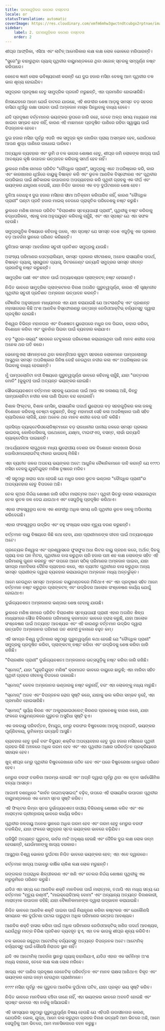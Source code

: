 ```yaml
---
title: ଘଟଣାଗୁଡ଼ିକର କଠୋର ବାସ୍ତବତା
locale: or
statusTranslation: automatic
coverImage: https://res.cloudinary.com/xmfm6mhw3gwctndtcubgx2rptnae/image/upload/v1741354419/small_cover_la_gran_rebelion_28716e29d2.webp
sidebar:
    label: 2. ଘଟଣାଗୁଡ଼ିକର କଠୋର ବାସ୍ତବତା
    order: 2
---
```

ଶୀଘ୍ର ଆଫ୍ରିକା, ଏସିଆ ଏବଂ ଲାଟିନ୍ ଆମେରିକାର ଲକ୍ଷ ଲକ୍ଷ ଲୋକ ଭୋକରେ ମରିପାରନ୍ତି।

"ସ୍ପ୍ରେ"ରୁ ବାହାରୁଥିବା ଗ୍ୟାସ୍ ପୃଥିବୀର ବାୟୁମଣ୍ଡଳରେ ଥିବା ଓଜୋନ୍ ସ୍ତରକୁ ସମ୍ପୂର୍ଣ୍ଣ ନଷ୍ଟ କରିପାରେ।

କେତେକ ଜ୍ଞାନୀ ଲୋକ ଭବିଷ୍ୟବାଣୀ କରନ୍ତି ଯେ ଦୁଇ ହଜାର ମସିହା ବେଳକୁ ଆମ ପୃଥିବୀର ତଳ ଭାଗ ଶୂନ୍ୟ ହୋଇଯିବ।

ସମୁଦ୍ରର ପ୍ରଦୂଷଣ ହେତୁ ସାମୁଦ୍ରିକ ପ୍ରଜାତି ମରୁଛନ୍ତି, ଏହା ପ୍ରମାଣିତ ହୋଇସାରିଛି।

ନିଃସନ୍ଦେହରେ ଆମେ ଯେଉଁ ବାଟରେ ଯାଉଛେ, ଏହି ଶତାବ୍ଦୀର ଶେଷ ଆଡ଼କୁ ସମସ୍ତ ବଡ଼ ସହରର ବାସିନ୍ଦା ଧୂଆଁରୁ ରକ୍ଷା ପାଇବା ପାଇଁ ଅମ୍ଳଜାନ ମାସ୍କ ପିନ୍ଧିବାକୁ ବାଧ୍ୟ ହେବେ।

ଯଦି ପ୍ରଦୂଷଣ ବର୍ତ୍ତମାନର ଭୟଙ୍କର ରୂପରେ ଜାରି ରହେ, ତେବେ ଅଳ୍ପ ସମୟ ମଧ୍ୟରେ ମାଛ ଖାଇବା ସମ୍ଭବ ହେବ ନାହିଁ, କାରଣ ଏହି ମାଛମାନେ ପ୍ରଦୂଷିତ ପାଣିରେ ରହିବା ସ୍ୱାସ୍ଥ୍ୟ ପାଇଁ ବିପଜ୍ଜନକ ହେବେ।

ଦୁଇ ହଜାର ମସିହା ପୂର୍ବରୁ ଏପରି ଏକ ସମୁଦ୍ର କୂଳ ଖୋଜିବା ପ୍ରାୟ ଅସମ୍ଭବ ହେବ, ଯେଉଁଠାରେ ଆପଣ ଶୁଦ୍ଧ ପାଣିରେ ଗାଧୋଇ ପାରିବେ।

ଅତ୍ୟଧିକ ବ୍ୟବହାର ଏବଂ ଭୂମି ଓ ତଳ ଭାଗର ଶୋଷଣ ହେତୁ, ଶୀଘ୍ର ଜମି ଲୋକଙ୍କ ଖାଦ୍ୟ ପାଇଁ ଆବଶ୍ୟକ କୃଷି ଉପାଦାନ ଉତ୍ପାଦନ କରିବାକୁ ସମର୍ଥ ହେବ ନାହିଁ।

ଭୁଲରେ ମଣିଷ ନାମରେ ପରିଚିତ "ବୌଦ୍ଧିକ ପ୍ରାଣୀ", ସମୁଦ୍ରକୁ ଏତେ ଅପରିଷ୍କାର କରି, କାର ଏବଂ କାରଖାନାର ଧୂଆଁରେ ବାୟୁକୁ ବିଷାକ୍ତ କରି ଏବଂ ଭୂତଳ ଆଣବିକ ବିସ୍ଫୋରଣ ଏବଂ ପୃଥିବୀର ଉପରିଭାଗ ପାଇଁ କ୍ଷତିକାରକ ଉପାଦାନର ଅପବ୍ୟବହାର କରି ପୃଥିବୀ ଗ୍ରହକୁ ଏକ ଦୀର୍ଘ ଏବଂ ଭୟଙ୍କର ଯନ୍ତ୍ରଣା ଦେଇଛି, ଯାହା ନିଶ୍ଚିତ ଭାବରେ ଏକ ବଡ଼ ଦୁର୍ଘଟଣାରେ ଶେଷ ହେବ।

ଦୁନିଆ ବୋଧହୁଏ ଦୁଇ ହଜାର ମସିହାର ସୀମା ଅତିକ୍ରମ କରିପାରିବ ନାହିଁ, କାରଣ "ବୌଦ୍ଧିକ ପ୍ରାଣୀ" ଘଣ୍ଟା ପ୍ରତି ହଜାର ମାଇଲ୍ ବେଗରେ ପ୍ରାକୃତିକ ପରିବେଶକୁ ନଷ୍ଟ କରୁଛି।

ଭୁଲରେ ମଣିଷ ନାମରେ ପରିଚିତ "ବିଚାରଶୀଳ ସ୍ତନ୍ୟପାୟୀ ପ୍ରାଣୀ", ପୃଥିବୀକୁ ନଷ୍ଟ କରିବାକୁ ବଦ୍ଧପରିକର, ଏହାକୁ ବାସ ଅନୁପଯୁକ୍ତ କରିବାକୁ ଚାହୁଁଛି, ଏବଂ ଏହା ସ୍ପଷ୍ଟ ଯେ ଏହା ସଫଳ ହେଉଛି।

ସମୁଦ୍ରଗୁଡ଼ିକ ବିଷୟରେ କହିବାକୁ ଗଲେ, ଏହା ସ୍ପଷ୍ଟ ଯେ ସମସ୍ତ ଦେଶ ଏଗୁଡ଼ିକୁ ଏକ ପ୍ରକାର ବଡ଼ ଆବର୍ଜନା ସ୍ଥାନରେ ପରିଣତ କରିଛନ୍ତି।

ଦୁନିଆର ସମସ୍ତ ଆବର୍ଜନାର ସତୁରୀ ପ୍ରତିଶତ ସମୁଦ୍ରକୁ ଯାଉଛି।

ଅସଂଖ୍ୟ ପରିମାଣର ପେଟ୍ରୋଲିୟମ, ସମସ୍ତ ପ୍ରକାର କୀଟନାଶକ, ଅନେକ ରାସାୟନିକ ପଦାର୍ଥ, ବିଷାକ୍ତ ଗ୍ୟାସ୍, ସ୍ନାୟୁଗତ ଗ୍ୟାସ୍, ଡିଟରଜେଣ୍ଟ ଇତ୍ୟାଦି ସମୁଦ୍ରର ସମସ୍ତ ଜୀବନ୍ତ ପ୍ରଜାତିକୁ ନଷ୍ଟ କରୁଛନ୍ତି।

ସାମୁଦ୍ରିକ ପକ୍ଷୀ ଏବଂ ଜୀବନ ପାଇଁ ଅତ୍ୟାବଶ୍ୟକ ପ୍ଲାଙ୍କଟନ୍ ନଷ୍ଟ ହେଉଛନ୍ତି।

ନିଶ୍ଚିତ ଭାବରେ ସାମୁଦ୍ରିକ ପ୍ଲାଙ୍କଟନର ବିନାଶ ଅଗଣିତ ଗୁରୁତ୍ୱପୂର୍ଣ୍ଣ, କାରଣ ଏହି ସୂକ୍ଷ୍ମଜୀବ ପୃଥିବୀର ସତୁରୀ ପ୍ରତିଶତ ଅମ୍ଳଜାନ ଉତ୍ପାଦନ କରନ୍ତି।

ବୈଜ୍ଞାନିକ ଅନୁସନ୍ଧାନ ମାଧ୍ୟମରେ ଏହା ଯାଞ୍ଚ କରାଯାଇଛି ଯେ ଆଟଲାଣ୍ଟିକ୍ ଏବଂ ପ୍ରଶାନ୍ତ ମହାସାଗରର କିଛି ଅଂଶ ଆଣବିକ ବିସ୍ଫୋରଣରୁ ଉତ୍ପନ୍ନ ରେଡିଓଆକ୍ଟିଭ୍ ବର୍ଜ୍ୟବସ୍ତୁ ଦ୍ୱାରା ପ୍ରଦୂଷିତ ହୋଇଛି।

ବିଶ୍ୱର ବିଭିନ୍ନ ମହାନଗର ଏବଂ ବିଶେଷତଃ ୟୁରୋପରେ ମଧୁର ଜଳ ପିଇବା, ବାହାର କରିବା, ବିଶୋଧନ କରିବା ଏବଂ ପୁନର୍ବାର ପିଇବା ପାଇଁ ବ୍ୟବହାର କରାଯାଏ।

ବଡ଼ "ସୁପର-ସଭ୍ୟ" ସହରରେ ଟେବୁଲରେ ପରିବେଷଣ କରାଯାଉଥିବା ପାଣି ମାନବ ଶରୀର ଦେଇ ଅନେକ ଥର ଗତି କରେ।

ଭେନେଜୁଏଲା ସୀମାନ୍ତରେ ଥିବା କଲମ୍ବିଆର କୁକୁଟା ସହରରେ ଲୋକମାନେ ପାମ୍ପଲୋନାରୁ ଆସୁଥିବା ସମସ୍ତ ଅପରିଷ୍କାର ଜିନିଷ ବୋହି ନେଉଥିବା ନଦୀର କଳା ଏବଂ ଅପରିଷ୍କାର ଜଳ ପିଇବାକୁ ବାଧ୍ୟ ହେଉଛନ୍ତି।

ମୁଁ ପାମ୍ପଲୋନିଟା ନଦୀ ବିଷୟରେ ଗୁରୁତ୍ୱପୂର୍ଣ୍ଣ ଭାବରେ କହିବାକୁ ଚାହୁଁଛି, ଯାହା "ଉତ୍ତରର ମୋତି" (କୁକୁଟା) ପାଇଁ ଅତ୍ୟନ୍ତ ଭୟଙ୍କର ହୋଇଛି।

ସୌଭାଗ୍ୟବଶତଃ ବର୍ତ୍ତମାନ ସହରକୁ ଯୋଗାଣ ପାଇଁ ଆଉ ଏକ ଜଳାଶୟ ଅଛି, କିନ୍ତୁ ପାମ୍ପଲୋନିଟା ନଦୀର କଳା ପାଣି ପିଇବା ବନ୍ଦ ହୋଇନାହିଁ।

ବିଶାଳ ଫିଲ୍ଟର, ବିଶାଳ ମେସିନ୍, ରାସାୟନିକ ପଦାର୍ଥ ୟୁରୋପର ବଡ଼ ସହରଗୁଡ଼ିକର କଳା ଜଳକୁ ବିଶୋଧନ କରିବାକୁ ଚେଷ୍ଟା କରୁଛନ୍ତି, କିନ୍ତୁ ମହାମାରୀ ସେହି କଳା ଅପରିଷ୍କାର ପାଣି ସହିତ ବ୍ୟାପିବାରେ ଲାଗିଛି, ଯାହା ଅନେକ ଥର ମାନବ ଶରୀର ଦେଇ ଗତି କରିଛି।

ପ୍ରସିଦ୍ଧ ବ୍ୟାକ୍ଟେରିଓଲୋଜିଷ୍ଟମାନେ ବଡ଼ ରାଜଧାନୀର ପାନୀୟ ଜଳରେ ସମସ୍ତ ପ୍ରକାର ଭାଇରସ୍, କୋଲିବାସିଲସ୍, ପାଥୋଜେନ୍, ଯକ୍ଷ୍ମା, ଟାଇଫଏଡ୍, ବସନ୍ତ, ଲାର୍ଭା ଇତ୍ୟାଦି ବ୍ୟାକ୍ଟେରିଆ ପାଇଛନ୍ତି।

ଆଶ୍ଚର୍ଯ୍ୟଜନକ ଲାଗୁଥିଲେ ମଧ୍ୟ ୟୁରୋପୀୟ ଦେଶର ଜଳ ବିଶୋଧନ କାରଖାନା ଭିତରେ ପୋଲିଓମାଇଲାଇଟିସ୍ ଟୀକାର ଭାଇରସ୍ ମିଳିଛି।

ଏହା ବ୍ୟତୀତ ଜଳର ଅପଚୟ ଭୟଙ୍କର ଅଟେ: ଆଧୁନିକ ବୈଜ୍ଞାନିକମାନେ ଦାବି କରନ୍ତି ଯେ ୧୯୯୦ ମସିହା ବେଳକୁ ଯୁକ୍ତିଯୁକ୍ତ ମଣିଷ ତୃଷାରେ ମରିବ।

ଏହି ସବୁଠାରୁ ଖରାପ କଥା ହେଉଛି ଯେ ମଧୁର ଜଳର ଭୂତଳ ଭଣ୍ଡାର "ବୌଦ୍ଧିକ ପ୍ରାଣୀ"ର ଅପବ୍ୟବହାର ହେତୁ ବିପଦରେ ଅଛି।

ତେଲ କୂଅର ନିର୍ଦ୍ଦୟ ଶୋଷଣ ଜାରି ରହିବା ମାରାତ୍ମକ ଅଟେ। ପୃଥିବୀ ଭିତରୁ ବାହାର କରାଯାଉଥିବା ତେଲ ଭୂତଳ ଜଳ ଦେଇ ଯାଇଥାଏ ଏବଂ ସେଗୁଡ଼ିକୁ ପ୍ରଦୂଷିତ କରିଥାଏ।

ଏହାର ଫଳସ୍ୱରୂପ ତେଲ ଏକ ଶତାବ୍ଦୀରୁ ଅଧିକ ସମୟ ଧରି ପୃଥିବୀର ଭୂତଳ ଜଳକୁ ଅପିବନୀୟ କରିଦେଇଛି।

ଏହାର ଫଳସ୍ୱରୂପ ଉଦ୍ଭିଦ ଏବଂ ବହୁ ସଂଖ୍ୟକ ଲୋକ ମୃତ୍ୟୁ ବରଣ କରୁଛନ୍ତି।

ବର୍ତ୍ତମାନ ବାୟୁ ବିଷୟରେ କିଛି କଥା ହେବା, ଯାହା ପ୍ରାଣୀମାନଙ୍କ ଜୀବନ ପାଇଁ ଅତ୍ୟାବଶ୍ୟକ ଅଟେ।

ପ୍ରତ୍ୟେକ ନିଶ୍ୱାସ ଏବଂ ପ୍ରଶ୍ୱାସରେ ଫୁସଫୁସ ଅଧା ଲିଟର ବାୟୁ ଗ୍ରହଣ କରେ, ଅର୍ଥାତ୍ ଦିନକୁ ପ୍ରାୟ ବାର ଘନ ମିଟର, ପୃଥିବୀରେ ବାସ କରୁଥିବା ଚାରି ହଜାର ପାଞ୍ଚ ଶହ ଲକ୍ଷ ଲୋକଙ୍କ ସହିତ ଏହି ପରିମାଣକୁ ଗୁଣନ କରନ୍ତୁ ଏବଂ ତାପରେ ଆମେ ସଠିକ୍ ପରିମାଣର ଅମ୍ଳଜାନ ପାଇବା, ଯାହା ସମଗ୍ର ମାନବିକତା ଦୈନିକ ବ୍ୟବହାର କରେ, ଏହା ବ୍ୟତୀତ ପୃଥିବୀରେ ବାସ କରୁଥିବା ଅନ୍ୟ ସମସ୍ତ ପ୍ରାଣୀଙ୍କ ଦ୍ୱାରା ବ୍ୟବହାର କରାଯାଉଥିବା ଅମ୍ଳଜାନ ମଧ୍ୟ ଅନ୍ତର୍ଭୁକ୍ତ।

ଆମେ ନେଉଥିବା ସମସ୍ତ ଅମ୍ଳଜାନ ବାୟୁମଣ୍ଡଳରେ ମିଳିଥାଏ ଏବଂ ଏହା ପ୍ରଦୂଷଣ ସହିତ ଆମେ ବର୍ତ୍ତମାନ ନଷ୍ଟ କରୁଥିବା ପ୍ଲାଙ୍କଟନ୍ ଏବଂ ଉଦ୍ଭିଦର ଆଲୋକ ସଂଶ୍ଳେଷଣ କାର୍ଯ୍ୟ ଯୋଗୁଁ ହୋଇଥାଏ।

ଦୁର୍ଭାଗ୍ୟବଶତଃ ଅମ୍ଳଜାନର ଭଣ୍ଡାର ଶେଷ ହେବାକୁ ଯାଉଛି।

ଭୁଲରେ ମଣିଷ ନାମରେ ପରିଚିତ ବିଚାରଶୀଳ ସ୍ତନ୍ୟପାୟୀ ପ୍ରାଣୀ ଏହାର ଅଗଣିତ ଶିଳ୍ପ ମାଧ୍ୟମରେ ସୌର ବିକିରଣର ପରିମାଣକୁ କ୍ରମାଗତ ଭାବରେ ହ୍ରାସ କରୁଛି, ଯାହା ଆଲୋକ ସଂଶ୍ଳେଷଣ ପାଇଁ ଅତ୍ୟନ୍ତ ଆବଶ୍ୟକ ଏବଂ ଏହି କାରଣରୁ ବର୍ତ୍ତମାନ ଉଦ୍ଭିଦ ଦ୍ୱାରା ଉତ୍ପାଦିତ ଅମ୍ଳଜାନର ପରିମାଣ ଗତ ଶତାବ୍ଦୀ ତୁଳନାରେ ବହୁତ କମ୍।

ଏହି ସମଗ୍ର ବିଶ୍ୱ ଦୁର୍ଘଟଣାର ସବୁଠାରୁ ଗୁରୁତ୍ୱପୂର୍ଣ୍ଣ କଥା ହେଉଛି ଯେ "ବୌଦ୍ଧିକ ପ୍ରାଣୀ" ସମୁଦ୍ରକୁ ପ୍ରଦୂଷିତ କରିବା, ପ୍ଲାଙ୍କଟନ୍ ନଷ୍ଟ କରିବା ଏବଂ ଉଦ୍ଭିଦକୁ ଶେଷ କରିବା ଜାରି ରଖିଛି।

"ବିଚାରଶୀଳ ପ୍ରାଣୀ" ଦୁର୍ଭାଗ୍ୟବଶତଃ ଅମ୍ଳଜାନର ଉତ୍ସଗୁଡ଼ିକୁ ନଷ୍ଟ କରିବା ଜାରି ରଖିଛି।

"ସ୍ମୋଗ୍", ଯାହା "ଯୁକ୍ତିଯୁକ୍ତ ମଣିଷ" କ୍ରମାଗତ ଭାବରେ ବାୟୁରେ ଛାଡୁଛି; ଏହା ମାରିବା ସହିତ ପୃଥିବୀ ଗ୍ରହର ଜୀବନକୁ ବିପଦରେ ପକାଉଛି।

"ସ୍ମୋଗ୍" କେବଳ ଅମ୍ଳଜାନର ଭଣ୍ଡାରକୁ ନଷ୍ଟ କରୁନାହିଁ, ବରଂ ଏହା ଲୋକଙ୍କୁ ମଧ୍ୟ ମାରୁଛି।

"ସ୍ମୋଗ୍" ଅଜବ ଏବଂ ବିପଜ୍ଜନକ ରୋଗ ସୃଷ୍ଟି କରେ, ଯାହାକୁ ଭଲ କରିବା ସମ୍ଭବ ନୁହେଁ, ଏହା ପ୍ରମାଣିତ ହୋଇସାରିଛି।

"ସ୍ମୋଗ୍" ସୂର୍ଯ୍ୟ କିରଣ ଏବଂ ଅଲ୍ଟ୍ରାଭାଇଓଲେଟ୍ କିରଣର ପ୍ରବେଶକୁ ବାରଣ କରେ, ଯାହା ଫଳରେ ବାୟୁମଣ୍ଡଳରେ ଗୁରୁତର ଅସୁବିଧା ସୃଷ୍ଟି ହୁଏ।

ଏକ ଜଳବାୟୁ ପରିବର୍ତ୍ତନ, ହିମଯୁଗ, ମେରୁ ବରଫର ବିଷୁବରେଖା ଆଡ଼କୁ ଅଗ୍ରଗତି, ଭୟଙ୍କର ଘୂର୍ଣ୍ଣିବଳୟ, ଭୂମିକମ୍ପ ଇତ୍ୟାଦି ଆସୁଛି।

ବ୍ୟବହାର ହେତୁ ନୁହେଁ ବରଂ ବିଦ୍ୟୁତ୍ ଶକ୍ତିର ଅପବ୍ୟବହାର ହେତୁ ଦୁଇ ହଜାର ମସିହାରେ ପୃଥିବୀ ଗ୍ରହର କିଛି ଅଞ୍ଚଳରେ ଅଧିକ ଗରମ ହେବ ଏବଂ ଏହା ପୃଥିବୀର ଅକ୍ଷର ପରିବର୍ତ୍ତନ ପ୍ରକ୍ରିୟାରେ ସହାୟକ ହେବ।

ଖୁବ୍ ଶୀଘ୍ର ମେରୁ ପୃଥିବୀର ବିଷୁବରେଖାରେ ଗଠିତ ହେବ ଏବଂ ପରେ ବିଷୁବରେଖା ମେରୁରେ ପରିଣତ ହେବ।

ମେରୁର ବରଫ ତରଳିବା ଆରମ୍ଭ ହୋଇଛି ଏବଂ ଅଗ୍ନି ଦ୍ୱାରା ପୂର୍ବରୁ ଥିବା ଏକ ନୂତନ ସାର୍ବଭୌମିକ ବନ୍ୟା ଆସନ୍ନ।

ଆଗାମୀ ଦଶନ୍ଧିରେ "କାର୍ବନ ଡାଇଅକ୍ସାଇଡ୍" ବଢ଼ିବ, ତାପରେ ଏହି ରାସାୟନିକ ଉପାଦାନ ପୃଥିବୀର ବାୟୁମଣ୍ଡଳରେ ଏକ ମୋଟା ସ୍ତର ସୃଷ୍ଟି କରିବ।

ଏହି ଫିଲ୍ଟର କିମ୍ବା ସ୍ତର ଦୁର୍ଭାଗ୍ୟବଶତଃ ତାପୀୟ ବିକିରଣକୁ ଶୋଷଣ କରିବ ଏବଂ ଏକ ମାରାତ୍ମକ ଗ୍ରୀନ୍ହାଉସ୍ ଭାବରେ କାର୍ଯ୍ୟ କରିବ।

ପୃଥିବୀର ଜଳବାୟୁ ଅନେକ ସ୍ଥାନରେ ଅଧିକ ଗରମ ହେବ ଏବଂ ଗରମ ହେତୁ ମେରୁର ବରଫ ତରଳିଯିବ, ଯାହା ଫଳରେ ସମୁଦ୍ରର ସ୍ତର ଭୟଙ୍କର ଭାବରେ ବଢ଼ିଯିବ।

ପରିସ୍ଥିତି ଅତ୍ୟନ୍ତ ଗୁରୁତର, ଉର୍ବର ମାଟି ଅଦୃଶ୍ୟ ହେଉଛି ଏବଂ ଦୈନିକ ଦୁଇ ଲକ୍ଷ ଲୋକ ଜନ୍ମ ହେଉଛନ୍ତି, ଯେଉଁମାନଙ୍କୁ ଖାଦ୍ୟ ଦରକାର।

ଆସୁଥିବା ବିଶ୍ୱ ଭୋକର ଦୁର୍ଘଟଣା ନିଶ୍ଚିତ ଭାବରେ ଭୟଙ୍କର ହେବ; ଏହା ଏବେ ଦ୍ୱାରରେ।

ବର୍ତ୍ତମାନ ଖାଦ୍ୟ ଅଭାବରୁ ବାର୍ଷିକ ଚାଳିଶ ଲକ୍ଷ ଲୋକ ମରୁଛନ୍ତି।

ଜଙ୍ଗଲର ଅପରାଧିକ ଶିଳ୍ପୀକରଣ ଏବଂ ଖଣି ଏବଂ ତେଲର ନିର୍ଦ୍ଦୟ ଶୋଷଣ ପୃଥିବୀକୁ ଏକ ମରୁଭୂମିରେ ପରିଣତ କରୁଛି।

ଯଦିଓ ଏହା ସତ୍ୟ ଯେ ଆଣବିକ ଶକ୍ତି ମାନବିକତା ପାଇଁ ମାରାତ୍ମକ, ତଥାପି ଏହା ମଧ୍ୟ ସତ୍ୟ ଯେ ବର୍ତ୍ତମାନ "ମୃତ୍ୟୁ ରଶ୍ମୀ", "ମାଇକ୍ରୋବିଆଲ୍ ବୋମା" ଏବଂ ଅନ୍ୟାନ୍ୟ ଅତ୍ୟନ୍ତ ବିନାଶକାରୀ, ମାରାତ୍ମକ ଉପାଦାନ ରହିଛି; ଯାହା ବୈଜ୍ଞାନିକମାନଙ୍କ ଦ୍ୱାରା ଉଦ୍ଭାବନ କରାଯାଇଛି।

ନିଶ୍ଚିତ ଭାବରେ ଆଣବିକ ଶକ୍ତି ପାଇବା ପାଇଁ ନିୟନ୍ତ୍ରଣ କରିବା କଷ୍ଟକର ଏବଂ ଯେକୌଣସି ସମୟରେ ଏକ ଦୁର୍ଘଟଣା ଘଟାଇ ପାରୁଥିବା ଅଧିକ ପରିମାଣର ଉତ୍ତାପ ଆବଶ୍ୟକ।

ଆଣବିକ ଶକ୍ତି ହାସଲ କରିବା ପାଇଁ ଅଧିକ ପରିମାଣର ରେଡିଓଆକ୍ଟିଭ୍ ଖଣିଜ ପଦାର୍ଥ ଆବଶ୍ୟକ, ଯେଉଁଥିରୁ ମାତ୍ର ତିରିଶ ପ୍ରତିଶତ ବ୍ୟବହୃତ ହୁଏ, ଏହା ତଳ ଭାଗକୁ ଶୀଘ୍ର ଶୂନ୍ୟ କରିଦିଏ।

ତଳ ଭାଗରେ ରହୁଥିବା ଆଟୋମିକ୍ ବର୍ଜ୍ୟବସ୍ତୁ ଅତ୍ୟନ୍ତ ବିପଜ୍ଜନକ ଅଟେ। ଆଟୋମିକ୍ ବର୍ଜ୍ୟବସ୍ତୁ ପାଇଁ କୌଣସି ନିରାପଦ ସ୍ଥାନ ନାହିଁ।

ଯଦି ଏକ ଆଟୋମିକ୍ ଆବର୍ଜନା ସ୍ଥାନରୁ ଗ୍ୟାସ୍ ବାହାରିଯାଏ, ଯଦିଓ ଏହାର ଏକ ସର୍ବନିମ୍ନ ଅଂଶ ମଧ୍ୟ ବାହାରେ, ତେବେ ଲକ୍ଷ ଲକ୍ଷ ଲୋକ ମରିବେ।

ଖାଦ୍ୟ ଏବଂ ପାଣିର ପ୍ରଦୂଷଣ ଜେନେଟିକ୍ ପରିବର୍ତ୍ତନ ଏବଂ ମାନବ ରାକ୍ଷସ ଆଣିଥାଏ: ବିକୃତ ଏବଂ ଭୟଙ୍କର ହୋଇ ଜନ୍ମ ହେଉଥିବା ପ୍ରାଣୀମାନେ।

୧୯୯୯ ମସିହା ପୂର୍ବରୁ ଏକ ଗୁରୁତର ଆଣବିକ ଦୁର୍ଘଟଣା ଘଟିବ, ଯାହା ପ୍ରକୃତ ଭୟ ସୃଷ୍ଟି କରିବ।

ନିଶ୍ଚିତ ଭାବରେ ମାନବିକତା ବଞ୍ଚିବା ଜାଣେ ନାହିଁ, ଏହା ଭୟଙ୍କର ଭାବରେ ଅବନତି ହୋଇଛି ଏବଂ ସ୍ପଷ୍ଟ ଭାବରେ ଏହା ନର୍କକୁ ଖସିଯାଇଛି।

ଏହି ସମସ୍ୟାର ସବୁଠାରୁ ଗୁରୁତ୍ୱପୂର୍ଣ୍ଣ ବିଷୟ ହେଉଛି ଯେ ଏହିପରି ଉଦାସୀନତାର କାରଣ, ଯେପରିକି: ଭୋକ, ଯୁଦ୍ଧ, ଆମେ ବାସ କରୁଥିବା ଗ୍ରହର ବିନାଶ ଇତ୍ୟାଦି ଆମ ଭିତରେ ଅଛି, ଆମେ ସେଗୁଡ଼ିକୁ ଆମ ଭିତରେ, ଆମ ମାନସିକତାରେ ବହନ କରୁଛୁ।

